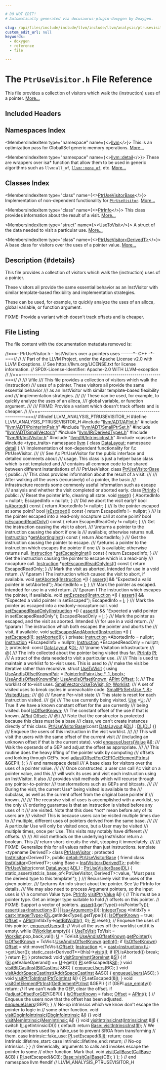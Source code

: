 ```yaml
---

# DO NOT EDIT!
# Automatically generated via docusaurus-plugin-doxygen by Doxygen.

slug: /api/files/include/include/llvm/include/llvm/analysis/ptrusevisitor-h
custom_edit_url: null
keywords:
  - doxygen
  - reference
  - file

---
```





# The `PtrUseVisitor.h` File Reference

<DoxygenPage pluginConfig={pluginConfig}>

This file provides a collection of visitors which walk the (instruction) uses of a pointer. <a href="#details">More...</a>

## Included Headers

<IncludesList>
<IncludesListItem
  filePath="llvm/ADT/APInt.h"
  permalink="/docs/api/files/include/include/llvm/include/llvm/adt/apint-h"
  isLocal="true" />
<IncludesListItem
  filePath="llvm/ADT/PointerIntPair.h"
  permalink="/docs/api/files/include/include/llvm/include/llvm/adt/pointerintpair-h"
  isLocal="true" />
<IncludesListItem
  filePath="llvm/ADT/SmallPtrSet.h"
  permalink="/docs/api/files/include/include/llvm/include/llvm/adt/smallptrset-h"
  isLocal="true" />
<IncludesListItem
  filePath="llvm/ADT/SmallVector.h"
  permalink="/docs/api/files/include/include/llvm/include/llvm/adt/smallvector-h"
  isLocal="true" />
<IncludesListItem
  filePath="llvm/IR/DerivedTypes.h"
  permalink="/docs/api/files/include/include/llvm/include/llvm/ir/derivedtypes-h"
  isLocal="true" />
<IncludesListItem
  filePath="llvm/IR/InstVisitor.h"
  permalink="/docs/api/files/include/include/llvm/include/llvm/ir/instvisitor-h"
  isLocal="true" />
<IncludesListItem
  filePath="llvm/IR/IntrinsicInst.h"
  permalink="/docs/api/files/include/include/llvm/include/llvm/ir/intrinsicinst-h"
  isLocal="true" />
<IncludesListItem
  filePath="cassert"
  permalink=""
  isLocal="false" />
<IncludesListItem
  filePath="type_traits"
  permalink=""
  isLocal="false" />
</IncludesList>

## Namespaces Index

<MembersIndex>

<MembersIndexItem
  type="namespace"
  name={<><a href="/docs/api/namespaces/llvm">llvm</a></>}>
This is an optimization pass for GlobalISel generic memory operations. <a href="/docs/api/namespaces/llvm/#details">More...</a>
</MembersIndexItem>

<MembersIndexItem
  type="namespace"
  name={<><a href="/docs/api/namespaces/llvm/detail">llvm::detail</a></>}>
These are wrappers over isa&#42; function that allow them to be used in generic algorithms such as <code>llvm:all&#95;of</code>, <code><a href="/docs/api/namespaces/llvm/#a7dc3069afa2ce5ea62ac2eb183e51c00">llvm::none&#95;of</a></code>, etc. <a href="/docs/api/namespaces/llvm/detail/#details">More...</a>
</MembersIndexItem>

</MembersIndex>

## Classes Index

<MembersIndex>

<MembersIndexItem
  type="class"
  name={<><a href="/docs/api/classes/llvm/detail/ptrusevisitorbase">PtrUseVisitorBase</a></>}>
Implementation of non-dependent functionality for <code><a href="/docs/api/classes/llvm/ptrusevisitor">PtrUseVisitor</a></code>. <a href="/docs/api/classes/llvm/detail/ptrusevisitorbase/#details">More...</a>
</MembersIndexItem>

<MembersIndexItem
  type="class"
  name={<><a href="/docs/api/classes/llvm/detail/ptrusevisitorbase/ptrinfo">PtrInfo</a></>}>
This class provides information about the result of a visit. <a href="/docs/api/classes/llvm/detail/ptrusevisitorbase/ptrinfo/#details">More...</a>
</MembersIndexItem>

<MembersIndexItem
  type="struct"
  name={<><a href="/docs/api/structs/llvm/detail/ptrusevisitorbase/usetovisit">UseToVisit</a></>}>
A struct of the data needed to visit a particular use. <a href="/docs/api/structs/llvm/detail/ptrusevisitorbase/usetovisit/#details">More...</a>
</MembersIndexItem>

<MembersIndexItem
  type="class"
  name={<><a href="/docs/api/classes/llvm/ptrusevisitor">PtrUseVisitor&lt;DerivedT&gt;</a></>}>
A base class for visitors over the uses of a pointer value. <a href="/docs/api/classes/llvm/ptrusevisitor/#details">More...</a>
</MembersIndexItem>

</MembersIndex>

## Description {#details}

This file provides a collection of visitors which walk the (instruction) uses of a pointer.

These visitors all provide the same essential behavior as an InstVisitor with similar template-based flexibility and implementation strategies.

These can be used, for example, to quickly analyze the uses of an alloca, global variable, or function argument.

FIXME: Provide a variant which doesn&#39;t track offsets and is cheaper.

## File Listing

The file content with the documentation metadata removed is:

<ProgramListing>

<Link id="l00001" /><CodeLine lineNumber="1"><Highlight kind="comment">//===- PtrUseVisitor.h - InstVisitors over a pointers uses ------&#42;- C++ -&#42;-===//</Highlight><Highlight kind="normal"></Highlight></CodeLine>
<Link id="l00002" /><CodeLine lineNumber="2"><Highlight kind="normal"></Highlight><Highlight kind="comment">//</Highlight><Highlight kind="normal"></Highlight></CodeLine>
<Link id="l00003" /><CodeLine lineNumber="3"><Highlight kind="normal"></Highlight><Highlight kind="comment">// Part of the LLVM Project, under the Apache License v2.0 with LLVM Exceptions.</Highlight><Highlight kind="normal"></Highlight></CodeLine>
<Link id="l00004" /><CodeLine lineNumber="4"><Highlight kind="normal"></Highlight><Highlight kind="comment">// See https://llvm.org/LICENSE.txt for license information.</Highlight><Highlight kind="normal"></Highlight></CodeLine>
<Link id="l00005" /><CodeLine lineNumber="5"><Highlight kind="normal"></Highlight><Highlight kind="comment">// SPDX-License-Identifier: Apache-2.0 WITH LLVM-exception</Highlight><Highlight kind="normal"></Highlight></CodeLine>
<Link id="l00006" /><CodeLine lineNumber="6"><Highlight kind="normal"></Highlight><Highlight kind="comment">//</Highlight><Highlight kind="normal"></Highlight></CodeLine>
<Link id="l00007" /><CodeLine lineNumber="7"><Highlight kind="normal"></Highlight><Highlight kind="comment">//===----------------------------------------------------------------------===//</Highlight><Highlight kind="normal"></Highlight></CodeLine>
<Link id="l00008" /><CodeLine lineNumber="8"><Highlight kind="normal"></Highlight><Highlight kind="comment">//</Highlight><Highlight kind="comment"></Highlight></CodeLine>
<Link id="l00009" /><CodeLine lineNumber="9"><Highlight kind="comment">/// \\file</Highlight></CodeLine>
<Link id="l00010" /><CodeLine lineNumber="10"><Highlight kind="comment">/// This file provides a collection of visitors which walk the (instruction)</Highlight></CodeLine>
<Link id="l00011" /><CodeLine lineNumber="11"><Highlight kind="comment">/// uses of a pointer. These visitors all provide the same essential behavior</Highlight></CodeLine>
<Link id="l00012" /><CodeLine lineNumber="12"><Highlight kind="comment">/// as an InstVisitor with similar template-based flexibility and</Highlight></CodeLine>
<Link id="l00013" /><CodeLine lineNumber="13"><Highlight kind="comment">/// implementation strategies.</Highlight></CodeLine>
<Link id="l00014" /><CodeLine lineNumber="14"><Highlight kind="comment">///</Highlight></CodeLine>
<Link id="l00015" /><CodeLine lineNumber="15"><Highlight kind="comment">/// These can be used, for example, to quickly analyze the uses of an alloca,</Highlight></CodeLine>
<Link id="l00016" /><CodeLine lineNumber="16"><Highlight kind="comment">/// global variable, or function argument.</Highlight></CodeLine>
<Link id="l00017" /><CodeLine lineNumber="17"><Highlight kind="comment">///</Highlight></CodeLine>
<Link id="l00018" /><CodeLine lineNumber="18"><Highlight kind="comment">/// FIXME: Provide a variant which doesn&#39;t track offsets and is cheaper.</Highlight><Highlight kind="normal"></Highlight></CodeLine>
<Link id="l00019" /><CodeLine lineNumber="19"><Highlight kind="normal"></Highlight><Highlight kind="comment">//</Highlight><Highlight kind="normal"></Highlight></CodeLine>
<Link id="l00020" /><CodeLine lineNumber="20"><Highlight kind="normal"></Highlight><Highlight kind="comment">//===----------------------------------------------------------------------===//</Highlight><Highlight kind="normal"></Highlight></CodeLine>
<Link id="l00021" /><CodeLine lineNumber="21"><Highlight kind="normal"></Highlight></CodeLine>
<Link id="l00022" /><CodeLine lineNumber="22"><Highlight kind="normal"></Highlight><Highlight kind="preprocessor">#ifndef LLVM&#95;ANALYSIS&#95;PTRUSEVISITOR&#95;H</Highlight><Highlight kind="normal"></Highlight></CodeLine>
<Link id="l00023" /><CodeLine lineNumber="23"><Highlight kind="normal"></Highlight><Highlight kind="preprocessor">#define LLVM&#95;ANALYSIS&#95;PTRUSEVISITOR&#95;H</Highlight><Highlight kind="normal"></Highlight></CodeLine>
<Link id="l00024" /><CodeLine lineNumber="24"><Highlight kind="normal"></Highlight></CodeLine>
<Link id="l00025" /><CodeLine lineNumber="25"><Highlight kind="normal"></Highlight><Highlight kind="preprocessor">#include &quot;<a href="/docs/api/files/include/include/llvm/include/llvm/adt/apint-h">llvm/ADT/APInt.h</a>&quot;</Highlight><Highlight kind="normal"></Highlight></CodeLine>
<Link id="l00026" /><CodeLine lineNumber="26"><Highlight kind="normal"></Highlight><Highlight kind="preprocessor">#include &quot;<a href="/docs/api/files/include/include/llvm/include/llvm/adt/pointerintpair-h">llvm/ADT/PointerIntPair.h</a>&quot;</Highlight><Highlight kind="normal"></Highlight></CodeLine>
<Link id="l00027" /><CodeLine lineNumber="27"><Highlight kind="normal"></Highlight><Highlight kind="preprocessor">#include &quot;<a href="/docs/api/files/include/include/llvm/include/llvm/adt/smallptrset-h">llvm/ADT/SmallPtrSet.h</a>&quot;</Highlight><Highlight kind="normal"></Highlight></CodeLine>
<Link id="l00028" /><CodeLine lineNumber="28"><Highlight kind="normal"></Highlight><Highlight kind="preprocessor">#include &quot;<a href="/docs/api/files/include/include/llvm/include/llvm/adt/smallvector-h">llvm/ADT/SmallVector.h</a>&quot;</Highlight><Highlight kind="normal"></Highlight></CodeLine>
<Link id="l00029" /><CodeLine lineNumber="29"><Highlight kind="normal"></Highlight><Highlight kind="preprocessor">#include &quot;<a href="/docs/api/files/include/include/llvm/include/llvm/ir/derivedtypes-h">llvm/IR/DerivedTypes.h</a>&quot;</Highlight><Highlight kind="normal"></Highlight></CodeLine>
<Link id="l00030" /><CodeLine lineNumber="30"><Highlight kind="normal"></Highlight><Highlight kind="preprocessor">#include &quot;<a href="/docs/api/files/include/include/llvm/include/llvm/ir/instvisitor-h">llvm/IR/InstVisitor.h</a>&quot;</Highlight><Highlight kind="normal"></Highlight></CodeLine>
<Link id="l00031" /><CodeLine lineNumber="31"><Highlight kind="normal"></Highlight><Highlight kind="preprocessor">#include &quot;<a href="/docs/api/files/include/include/llvm/include/llvm/ir/intrinsicinst-h">llvm/IR/IntrinsicInst.h</a>&quot;</Highlight><Highlight kind="normal"></Highlight></CodeLine>
<Link id="l00032" /><CodeLine lineNumber="32"><Highlight kind="normal"></Highlight><Highlight kind="preprocessor">#include &lt;cassert&gt;</Highlight><Highlight kind="normal"></Highlight></CodeLine>
<Link id="l00033" /><CodeLine lineNumber="33"><Highlight kind="normal"></Highlight><Highlight kind="preprocessor">#include &lt;type&#95;traits&gt;</Highlight><Highlight kind="normal"></Highlight></CodeLine>
<Link id="l00034" /><CodeLine lineNumber="34"><Highlight kind="normal"></Highlight></CodeLine>
<Link id="l00035" /><CodeLine lineNumber="35"><Highlight kind="normal"></Highlight><Highlight kind="keyword">namespace </Highlight><Highlight kind="normal"><a href="/docs/api/namespaces/llvm">llvm</a> &#123;</Highlight></CodeLine>
<Link id="l00036" /><CodeLine lineNumber="36"><Highlight kind="normal"></Highlight><Highlight kind="keyword">class </Highlight><Highlight kind="normal"><a href="/docs/api/classes/llvm/datalayout">DataLayout</a>;</Highlight></CodeLine>
<Link id="l00037" /><CodeLine lineNumber="37"><Highlight kind="normal"></Highlight></CodeLine>
<Link id="l00038" /><CodeLine lineNumber="38"><Highlight kind="normal"></Highlight><Highlight kind="keyword">namespace </Highlight><Highlight kind="normal"><a href="/docs/api/namespaces/llvm/detail">detail</a> &#123;</Highlight></CodeLine>
<Link id="l00039" /><CodeLine lineNumber="39"><Highlight kind="normal"></Highlight><Highlight kind="comment"></Highlight></CodeLine>
<Link id="l00040" /><CodeLine lineNumber="40"><Highlight kind="comment">/// Implementation of non-dependent functionality for \\c PtrUseVisitor.</Highlight></CodeLine>
<Link id="l00041" /><CodeLine lineNumber="41"><Highlight kind="comment">///</Highlight></CodeLine>
<Link id="l00042" /><CodeLine lineNumber="42"><Highlight kind="comment">/// See \\c PtrUseVisitor for the public interface and detailed comments about</Highlight></CodeLine>
<Link id="l00043" /><CodeLine lineNumber="43"><Highlight kind="comment">/// usage. This class is just a helper base class which is not templated and</Highlight></CodeLine>
<Link id="l00044" /><CodeLine lineNumber="44"><Highlight kind="comment">/// contains all common code to be shared between different instantiations of</Highlight></CodeLine>
<Link id="l00045" /><CodeLine lineNumber="45"><Highlight kind="comment">/// PtrUseVisitor.</Highlight><Highlight kind="normal"></Highlight></CodeLine>
<Link id="l00046" /><CodeLine lineNumber="46" lineLink="/docs/api/classes/llvm/detail/ptrusevisitorbase"><Highlight kind="normal"></Highlight><Highlight kind="keyword">class </Highlight><Highlight kind="normal"><a href="/docs/api/classes/llvm/detail/ptrusevisitorbase/#a17dd1253e0ec2090980e7544fea1bd83">PtrUseVisitorBase</a> &#123;</Highlight></CodeLine>
<Link id="l00047" /><CodeLine lineNumber="47"><Highlight kind="normal"></Highlight><Highlight kind="keyword">public</Highlight><Highlight kind="normal">:</Highlight><Highlight kind="comment"></Highlight></CodeLine>
<Link id="l00048" /><CodeLine lineNumber="48"><Highlight kind="comment">  /// This class provides information about the result of a visit.</Highlight></CodeLine>
<Link id="l00049" /><CodeLine lineNumber="49"><Highlight kind="comment">  ///</Highlight></CodeLine>
<Link id="l00050" /><CodeLine lineNumber="50"><Highlight kind="comment">  /// After walking all the users (recursively) of a pointer, the basic</Highlight></CodeLine>
<Link id="l00051" /><CodeLine lineNumber="51"><Highlight kind="comment">  /// infrastructure records some commonly useful information such as escape</Highlight></CodeLine>
<Link id="l00052" /><CodeLine lineNumber="52"><Highlight kind="comment">  /// analysis and whether the visit completed or aborted early.</Highlight><Highlight kind="normal"></Highlight></CodeLine>
<Link id="l00053" /><CodeLine lineNumber="53" lineLink="/docs/api/classes/llvm/detail/ptrusevisitorbase/ptrinfo"><Highlight kind="normal">  </Highlight><Highlight kind="keyword">class </Highlight><Highlight kind="normal"><a href="/docs/api/classes/llvm/detail/ptrusevisitorbase/ptrinfo">PtrInfo</a> &#123;</Highlight></CodeLine>
<Link id="l00054" /><CodeLine lineNumber="54"><Highlight kind="normal">  </Highlight><Highlight kind="keyword">public</Highlight><Highlight kind="normal">:</Highlight><Highlight kind="comment"></Highlight></CodeLine>
<Link id="l00055" /><CodeLine lineNumber="55"><Highlight kind="comment">    /// Reset the pointer info, clearing all state.</Highlight><Highlight kind="normal"></Highlight></CodeLine>
<Link id="l00056" /><CodeLine lineNumber="56" lineLink="/docs/api/classes/llvm/detail/ptrusevisitorbase/ptrinfo/#a707927a83bd3892e8a71ba557de7300d"><Highlight kind="normal">    </Highlight><Highlight kind="keywordtype">void</Highlight><Highlight kind="normal"> <a href="/docs/api/classes/llvm/detail/ptrusevisitorbase/ptrinfo/#a707927a83bd3892e8a71ba557de7300d">reset</a>() &#123;</Highlight></CodeLine>
<Link id="l00057" /><CodeLine lineNumber="57"><Highlight kind="normal">      AbortedInfo = </Highlight><Highlight kind="keyword">nullptr</Highlight><Highlight kind="normal">;</Highlight></CodeLine>
<Link id="l00058" /><CodeLine lineNumber="58"><Highlight kind="normal">      EscapedInfo = </Highlight><Highlight kind="keyword">nullptr</Highlight><Highlight kind="normal">;</Highlight></CodeLine>
<Link id="l00059" /><CodeLine lineNumber="59"><Highlight kind="normal">    &#125;</Highlight></CodeLine>
<Link id="l00060" /><CodeLine lineNumber="60"><Highlight kind="normal"></Highlight><Highlight kind="comment"></Highlight></CodeLine>
<Link id="l00061" /><CodeLine lineNumber="61"><Highlight kind="comment">    /// Did we abort the visit early?</Highlight><Highlight kind="normal"></Highlight></CodeLine>
<Link id="l00062" /><CodeLine lineNumber="62" lineLink="/docs/api/classes/llvm/detail/ptrusevisitorbase/ptrinfo/#a7387bd390252bcf8ba23fc3b7dfd96ae"><Highlight kind="normal">    </Highlight><Highlight kind="keywordtype">bool</Highlight><Highlight kind="normal"> <a href="/docs/api/classes/llvm/detail/ptrusevisitorbase/ptrinfo/#a7387bd390252bcf8ba23fc3b7dfd96ae">isAborted</a>()</Highlight><Highlight kind="keyword"> const </Highlight><Highlight kind="normal">&#123; </Highlight><Highlight kind="keywordflow">return</Highlight><Highlight kind="normal"> AbortedInfo != </Highlight><Highlight kind="keyword">nullptr</Highlight><Highlight kind="normal">; &#125;</Highlight></CodeLine>
<Link id="l00063" /><CodeLine lineNumber="63"><Highlight kind="normal"></Highlight><Highlight kind="comment"></Highlight></CodeLine>
<Link id="l00064" /><CodeLine lineNumber="64"><Highlight kind="comment">    /// Is the pointer escaped at some point?</Highlight><Highlight kind="normal"></Highlight></CodeLine>
<Link id="l00065" /><CodeLine lineNumber="65" lineLink="/docs/api/classes/llvm/detail/ptrusevisitorbase/ptrinfo/#a544329a1300152fcbbc413d3542e3920"><Highlight kind="normal">    </Highlight><Highlight kind="keywordtype">bool</Highlight><Highlight kind="normal"> <a href="/docs/api/classes/llvm/detail/ptrusevisitorbase/ptrinfo/#a544329a1300152fcbbc413d3542e3920">isEscaped</a>()</Highlight><Highlight kind="keyword"> const </Highlight><Highlight kind="normal">&#123; </Highlight><Highlight kind="keywordflow">return</Highlight><Highlight kind="normal"> EscapedInfo != </Highlight><Highlight kind="keyword">nullptr</Highlight><Highlight kind="normal">; &#125;</Highlight></CodeLine>
<Link id="l00066" /><CodeLine lineNumber="66"><Highlight kind="normal"></Highlight><Highlight kind="comment"></Highlight></CodeLine>
<Link id="l00067" /><CodeLine lineNumber="67"><Highlight kind="comment">    /// Is the pointer escaped into a read-only nocapture call at some point?</Highlight><Highlight kind="normal"></Highlight></CodeLine>
<Link id="l00068" /><CodeLine lineNumber="68" lineLink="/docs/api/classes/llvm/detail/ptrusevisitorbase/ptrinfo/#a611c9380379c288f39944c3b8d900b6b"><Highlight kind="normal">    </Highlight><Highlight kind="keywordtype">bool</Highlight><Highlight kind="normal"> <a href="/docs/api/classes/llvm/detail/ptrusevisitorbase/ptrinfo/#a611c9380379c288f39944c3b8d900b6b">isEscapedReadOnly</a>()</Highlight><Highlight kind="keyword"> const </Highlight><Highlight kind="normal">&#123; </Highlight><Highlight kind="keywordflow">return</Highlight><Highlight kind="normal"> EscapedReadOnly != </Highlight><Highlight kind="keyword">nullptr</Highlight><Highlight kind="normal">; &#125;</Highlight></CodeLine>
<Link id="l00069" /><CodeLine lineNumber="69"><Highlight kind="normal"></Highlight><Highlight kind="comment"></Highlight></CodeLine>
<Link id="l00070" /><CodeLine lineNumber="70"><Highlight kind="comment">    /// Get the instruction causing the visit to abort.</Highlight></CodeLine>
<Link id="l00071" /><CodeLine lineNumber="71"><Highlight kind="comment">    /// \\returns a pointer to the instruction causing the abort if one is</Highlight></CodeLine>
<Link id="l00072" /><CodeLine lineNumber="72"><Highlight kind="comment">    /// available; otherwise returns null.</Highlight><Highlight kind="normal"></Highlight></CodeLine>
<Link id="l00073" /><CodeLine lineNumber="73" lineLink="/docs/api/classes/llvm/detail/ptrusevisitorbase/ptrinfo/#a20fefe2a4f52a2f122730425f0207459"><Highlight kind="normal">    <a href="/docs/api/classes/llvm/instruction">Instruction</a> &#42;<a href="/docs/api/classes/llvm/detail/ptrusevisitorbase/ptrinfo/#a20fefe2a4f52a2f122730425f0207459">getAbortingInst</a>()</Highlight><Highlight kind="keyword"> const </Highlight><Highlight kind="normal">&#123; </Highlight><Highlight kind="keywordflow">return</Highlight><Highlight kind="normal"> AbortedInfo; &#125;</Highlight></CodeLine>
<Link id="l00074" /><CodeLine lineNumber="74"><Highlight kind="normal"></Highlight><Highlight kind="comment"></Highlight></CodeLine>
<Link id="l00075" /><CodeLine lineNumber="75"><Highlight kind="comment">    /// Get the instruction causing the pointer to escape.</Highlight></CodeLine>
<Link id="l00076" /><CodeLine lineNumber="76"><Highlight kind="comment">    /// \\returns a pointer to the instruction which escapes the pointer if one</Highlight></CodeLine>
<Link id="l00077" /><CodeLine lineNumber="77"><Highlight kind="comment">    /// is available; otherwise returns null.</Highlight><Highlight kind="normal"></Highlight></CodeLine>
<Link id="l00078" /><CodeLine lineNumber="78" lineLink="/docs/api/classes/llvm/detail/ptrusevisitorbase/ptrinfo/#a3ad3a85c74b316666f54370ec968fec8"><Highlight kind="normal">    <a href="/docs/api/classes/llvm/instruction">Instruction</a> &#42;<a href="/docs/api/classes/llvm/detail/ptrusevisitorbase/ptrinfo/#a3ad3a85c74b316666f54370ec968fec8">getEscapingInst</a>()</Highlight><Highlight kind="keyword"> const </Highlight><Highlight kind="normal">&#123; </Highlight><Highlight kind="keywordflow">return</Highlight><Highlight kind="normal"> EscapedInfo; &#125;</Highlight></CodeLine>
<Link id="l00079" /><CodeLine lineNumber="79"><Highlight kind="normal"></Highlight><Highlight kind="comment"></Highlight></CodeLine>
<Link id="l00080" /><CodeLine lineNumber="80"><Highlight kind="comment">    /// Get the instruction causing the pointer to escape which is a read-only</Highlight></CodeLine>
<Link id="l00081" /><CodeLine lineNumber="81"><Highlight kind="comment">    /// nocapture call.</Highlight><Highlight kind="normal"></Highlight></CodeLine>
<Link id="l00082" /><CodeLine lineNumber="82" lineLink="/docs/api/classes/llvm/detail/ptrusevisitorbase/ptrinfo/#a163901d37f1c3f00575d771fb7e36643"><Highlight kind="normal">    <a href="/docs/api/classes/llvm/instruction">Instruction</a> &#42;<a href="/docs/api/classes/llvm/detail/ptrusevisitorbase/ptrinfo/#a163901d37f1c3f00575d771fb7e36643">getEscapedReadOnlyInst</a>()</Highlight><Highlight kind="keyword"> const </Highlight><Highlight kind="normal">&#123; </Highlight><Highlight kind="keywordflow">return</Highlight><Highlight kind="normal"> EscapedReadOnly; &#125;</Highlight></CodeLine>
<Link id="l00083" /><CodeLine lineNumber="83"><Highlight kind="normal"></Highlight><Highlight kind="comment"></Highlight></CodeLine>
<Link id="l00084" /><CodeLine lineNumber="84"><Highlight kind="comment">    /// Mark the visit as aborted. Intended for use in a void return.</Highlight></CodeLine>
<Link id="l00085" /><CodeLine lineNumber="85"><Highlight kind="comment">    /// \\param I The instruction which caused the visit to abort, if available.</Highlight><Highlight kind="normal"></Highlight></CodeLine>
<Link id="l00086" /><CodeLine lineNumber="86" lineLink="/docs/api/classes/llvm/detail/ptrusevisitorbase/ptrinfo/#a602f57572e04c48ae16d990932783108"><Highlight kind="normal">    </Highlight><Highlight kind="keywordtype">void</Highlight><Highlight kind="normal"> <a href="/docs/api/classes/llvm/detail/ptrusevisitorbase/ptrinfo/#a602f57572e04c48ae16d990932783108">setAborted</a>(<a href="/docs/api/classes/llvm/instruction">Instruction</a> &#42;<a href="/docs/api/files/lib/lib/support/md5-cpp/#ac0eafdc9ee161b71e7af98af736952fd">I</a>) &#123;</Highlight></CodeLine>
<Link id="l00087" /><CodeLine lineNumber="87"><Highlight kind="normal">      <a href="/docs/api/files/lib/lib/target/lib/target/amdgpu/silowercontrolflow-cpp/#a4868c5d81c5ccc98c47aeab6244346a0">assert</a>(<a href="/docs/api/files/lib/lib/support/md5-cpp/#ac0eafdc9ee161b71e7af98af736952fd">I</a> &amp;&amp; </Highlight><Highlight kind="stringliteral">&quot;Expected a valid pointer in setAborted&quot;</Highlight><Highlight kind="normal">);</Highlight></CodeLine>
<Link id="l00088" /><CodeLine lineNumber="88"><Highlight kind="normal">      AbortedInfo = <a href="/docs/api/files/lib/lib/support/md5-cpp/#ac0eafdc9ee161b71e7af98af736952fd">I</a>;</Highlight></CodeLine>
<Link id="l00089" /><CodeLine lineNumber="89"><Highlight kind="normal">    &#125;</Highlight></CodeLine>
<Link id="l00090" /><CodeLine lineNumber="90"><Highlight kind="normal"></Highlight><Highlight kind="comment"></Highlight></CodeLine>
<Link id="l00091" /><CodeLine lineNumber="91"><Highlight kind="comment">    /// Mark the pointer as escaped. Intended for use in a void return.</Highlight></CodeLine>
<Link id="l00092" /><CodeLine lineNumber="92"><Highlight kind="comment">    /// \\param I The instruction which escapes the pointer, if available.</Highlight><Highlight kind="normal"></Highlight></CodeLine>
<Link id="l00093" /><CodeLine lineNumber="93" lineLink="/docs/api/classes/llvm/detail/ptrusevisitorbase/ptrinfo/#a557765a9acd948dd4d2de1a5850791f1"><Highlight kind="normal">    </Highlight><Highlight kind="keywordtype">void</Highlight><Highlight kind="normal"> <a href="/docs/api/classes/llvm/detail/ptrusevisitorbase/ptrinfo/#a557765a9acd948dd4d2de1a5850791f1">setEscaped</a>(<a href="/docs/api/classes/llvm/instruction">Instruction</a> &#42;<a href="/docs/api/files/lib/lib/support/md5-cpp/#ac0eafdc9ee161b71e7af98af736952fd">I</a>) &#123;</Highlight></CodeLine>
<Link id="l00094" /><CodeLine lineNumber="94"><Highlight kind="normal">      <a href="/docs/api/files/lib/lib/target/lib/target/amdgpu/silowercontrolflow-cpp/#a4868c5d81c5ccc98c47aeab6244346a0">assert</a>(<a href="/docs/api/files/lib/lib/support/md5-cpp/#ac0eafdc9ee161b71e7af98af736952fd">I</a> &amp;&amp; </Highlight><Highlight kind="stringliteral">&quot;Expected a valid pointer in setEscaped&quot;</Highlight><Highlight kind="normal">);</Highlight></CodeLine>
<Link id="l00095" /><CodeLine lineNumber="95"><Highlight kind="normal">      EscapedInfo = <a href="/docs/api/files/lib/lib/support/md5-cpp/#ac0eafdc9ee161b71e7af98af736952fd">I</a>;</Highlight></CodeLine>
<Link id="l00096" /><CodeLine lineNumber="96"><Highlight kind="normal">    &#125;</Highlight></CodeLine>
<Link id="l00097" /><CodeLine lineNumber="97"><Highlight kind="normal"></Highlight><Highlight kind="comment"></Highlight></CodeLine>
<Link id="l00098" /><CodeLine lineNumber="98"><Highlight kind="comment">    /// Mark the pointer as escaped into a readonly-nocapture call.</Highlight><Highlight kind="normal"></Highlight></CodeLine>
<Link id="l00099" /><CodeLine lineNumber="99" lineLink="/docs/api/classes/llvm/detail/ptrusevisitorbase/ptrinfo/#ac9cebd269bfd53ecb680aa1cfd048c78"><Highlight kind="normal">    </Highlight><Highlight kind="keywordtype">void</Highlight><Highlight kind="normal"> <a href="/docs/api/classes/llvm/detail/ptrusevisitorbase/ptrinfo/#ac9cebd269bfd53ecb680aa1cfd048c78">setEscapedReadOnly</a>(<a href="/docs/api/classes/llvm/instruction">Instruction</a> &#42;<a href="/docs/api/files/lib/lib/support/md5-cpp/#ac0eafdc9ee161b71e7af98af736952fd">I</a>) &#123;</Highlight></CodeLine>
<Link id="l00100" /><CodeLine lineNumber="100"><Highlight kind="normal">      <a href="/docs/api/files/lib/lib/target/lib/target/amdgpu/silowercontrolflow-cpp/#a4868c5d81c5ccc98c47aeab6244346a0">assert</a>(<a href="/docs/api/files/lib/lib/support/md5-cpp/#ac0eafdc9ee161b71e7af98af736952fd">I</a> &amp;&amp; </Highlight><Highlight kind="stringliteral">&quot;Expected a valid pointer in setEscapedReadOnly&quot;</Highlight><Highlight kind="normal">);</Highlight></CodeLine>
<Link id="l00101" /><CodeLine lineNumber="101"><Highlight kind="normal">      EscapedReadOnly = <a href="/docs/api/files/lib/lib/support/md5-cpp/#ac0eafdc9ee161b71e7af98af736952fd">I</a>;</Highlight></CodeLine>
<Link id="l00102" /><CodeLine lineNumber="102"><Highlight kind="normal">    &#125;</Highlight></CodeLine>
<Link id="l00103" /><CodeLine lineNumber="103"><Highlight kind="normal"></Highlight><Highlight kind="comment"></Highlight></CodeLine>
<Link id="l00104" /><CodeLine lineNumber="104"><Highlight kind="comment">    /// Mark the pointer as escaped, and the visit as aborted. Intended</Highlight></CodeLine>
<Link id="l00105" /><CodeLine lineNumber="105"><Highlight kind="comment">    /// for use in a void return.</Highlight></CodeLine>
<Link id="l00106" /><CodeLine lineNumber="106"><Highlight kind="comment">    /// \\param I The instruction which both escapes the pointer and aborts the</Highlight></CodeLine>
<Link id="l00107" /><CodeLine lineNumber="107"><Highlight kind="comment">    /// visit, if available.</Highlight><Highlight kind="normal"></Highlight></CodeLine>
<Link id="l00108" /><CodeLine lineNumber="108" lineLink="/docs/api/classes/llvm/detail/ptrusevisitorbase/ptrinfo/#ab5478c96ff9b7951abe633b702b1c47e"><Highlight kind="normal">    </Highlight><Highlight kind="keywordtype">void</Highlight><Highlight kind="normal"> <a href="/docs/api/classes/llvm/detail/ptrusevisitorbase/ptrinfo/#ab5478c96ff9b7951abe633b702b1c47e">setEscapedAndAborted</a>(<a href="/docs/api/classes/llvm/instruction">Instruction</a> &#42;<a href="/docs/api/files/lib/lib/support/md5-cpp/#ac0eafdc9ee161b71e7af98af736952fd">I</a>) &#123;</Highlight></CodeLine>
<Link id="l00109" /><CodeLine lineNumber="109"><Highlight kind="normal">      <a href="/docs/api/classes/llvm/detail/ptrusevisitorbase/ptrinfo/#a557765a9acd948dd4d2de1a5850791f1">setEscaped</a>(<a href="/docs/api/files/lib/lib/support/md5-cpp/#ac0eafdc9ee161b71e7af98af736952fd">I</a>);</Highlight></CodeLine>
<Link id="l00110" /><CodeLine lineNumber="110"><Highlight kind="normal">      <a href="/docs/api/classes/llvm/detail/ptrusevisitorbase/ptrinfo/#a602f57572e04c48ae16d990932783108">setAborted</a>(<a href="/docs/api/files/lib/lib/support/md5-cpp/#ac0eafdc9ee161b71e7af98af736952fd">I</a>);</Highlight></CodeLine>
<Link id="l00111" /><CodeLine lineNumber="111"><Highlight kind="normal">    &#125;</Highlight></CodeLine>
<Link id="l00112" /><CodeLine lineNumber="112"><Highlight kind="normal"></Highlight></CodeLine>
<Link id="l00113" /><CodeLine lineNumber="113"><Highlight kind="normal">  </Highlight><Highlight kind="keyword">private</Highlight><Highlight kind="normal">:</Highlight></CodeLine>
<Link id="l00114" /><CodeLine lineNumber="114"><Highlight kind="normal">    <a href="/docs/api/classes/llvm/instruction">Instruction</a> &#42;AbortedInfo = </Highlight><Highlight kind="keyword">nullptr</Highlight><Highlight kind="normal">;</Highlight></CodeLine>
<Link id="l00115" /><CodeLine lineNumber="115"><Highlight kind="normal">    <a href="/docs/api/classes/llvm/instruction">Instruction</a> &#42;EscapedInfo = </Highlight><Highlight kind="keyword">nullptr</Highlight><Highlight kind="normal">;</Highlight></CodeLine>
<Link id="l00116" /><CodeLine lineNumber="116"><Highlight kind="normal">    <a href="/docs/api/classes/llvm/instruction">Instruction</a> &#42;EscapedReadOnly = </Highlight><Highlight kind="keyword">nullptr</Highlight><Highlight kind="normal">;</Highlight></CodeLine>
<Link id="l00117" /><CodeLine lineNumber="117"><Highlight kind="normal">  &#125;;</Highlight></CodeLine>
<Link id="l00118" /><CodeLine lineNumber="118"><Highlight kind="normal"></Highlight></CodeLine>
<Link id="l00119" /><CodeLine lineNumber="119"><Highlight kind="normal"></Highlight><Highlight kind="keyword">protected</Highlight><Highlight kind="normal">:</Highlight></CodeLine>
<Link id="l00120" /><CodeLine lineNumber="120" lineLink="/docs/api/classes/llvm/detail/ptrusevisitorbase/#ac5b2513c27d0e8fe9a9214eb9fe99a7b"><Highlight kind="normal">  </Highlight><Highlight kind="keyword">const</Highlight><Highlight kind="normal"> <a href="/docs/api/classes/llvm/datalayout">DataLayout</a> &amp;<a href="/docs/api/classes/llvm/detail/ptrusevisitorbase/#ac5b2513c27d0e8fe9a9214eb9fe99a7b">DL</a>;</Highlight></CodeLine>
<Link id="l00121" /><CodeLine lineNumber="121"><Highlight kind="normal"></Highlight><Highlight kind="comment"></Highlight></CodeLine>
<Link id="l00122" /><CodeLine lineNumber="122"><Highlight kind="comment">  /// \\name Visitation infrastructure</Highlight></CodeLine>
<Link id="l00123" /><CodeLine lineNumber="123"><Highlight kind="comment">  /// @&#123;</Highlight><Highlight kind="normal"></Highlight></CodeLine>
<Link id="l00124" /><CodeLine lineNumber="124"><Highlight kind="normal"></Highlight><Highlight kind="comment"></Highlight></CodeLine>
<Link id="l00125" /><CodeLine lineNumber="125"><Highlight kind="comment">  /// The info collected about the pointer being visited thus far.</Highlight><Highlight kind="normal"></Highlight></CodeLine>
<Link id="l00126" /><CodeLine lineNumber="126" lineLink="/docs/api/classes/llvm/detail/ptrusevisitorbase/#a6847f1159ccc4f90e71099c76800f893"><Highlight kind="normal">  <a href="/docs/api/classes/llvm/detail/ptrusevisitorbase/ptrinfo">PtrInfo</a> <a href="/docs/api/classes/llvm/detail/ptrusevisitorbase/#a6847f1159ccc4f90e71099c76800f893">PI</a>;</Highlight></CodeLine>
<Link id="l00127" /><CodeLine lineNumber="127"><Highlight kind="normal"></Highlight><Highlight kind="comment"></Highlight></CodeLine>
<Link id="l00128" /><CodeLine lineNumber="128"><Highlight kind="comment">  /// A struct of the data needed to visit a particular use.</Highlight></CodeLine>
<Link id="l00129" /><CodeLine lineNumber="129"><Highlight kind="comment">  ///</Highlight></CodeLine>
<Link id="l00130" /><CodeLine lineNumber="130"><Highlight kind="comment">  /// This is used to maintain a worklist fo to-visit uses. This is used to</Highlight></CodeLine>
<Link id="l00131" /><CodeLine lineNumber="131"><Highlight kind="comment">  /// make the visit be iterative rather than recursive.</Highlight><Highlight kind="normal"></Highlight></CodeLine>
<Link id="l00132" /><CodeLine lineNumber="132" lineLink="/docs/api/structs/llvm/detail/ptrusevisitorbase/usetovisit"><Highlight kind="normal">  </Highlight><Highlight kind="keyword">struct </Highlight><Highlight kind="normal"><a href="/docs/api/structs/llvm/detail/ptrusevisitorbase/usetovisit">UseToVisit</a> &#123;</Highlight></CodeLine>
<Link id="l00133" /><CodeLine lineNumber="133" lineLink="/docs/api/structs/llvm/detail/ptrusevisitorbase/usetovisit/#a87b66e7600e3ba5d44d7c79fbdf7c969"><Highlight kind="normal">    </Highlight><Highlight kind="keyword">using </Highlight><Highlight kind="normal"><a href="/docs/api/structs/llvm/detail/ptrusevisitorbase/usetovisit/#a87b66e7600e3ba5d44d7c79fbdf7c969">UseAndIsOffsetKnownPair</a> = <a href="/docs/api/classes/llvm/pointerintpair">PointerIntPair&lt;Use &#42;, 1, bool&gt;</a>;</Highlight></CodeLine>
<Link id="l00134" /><CodeLine lineNumber="134"><Highlight kind="normal"></Highlight></CodeLine>
<Link id="l00135" /><CodeLine lineNumber="135" lineLink="/docs/api/structs/llvm/detail/ptrusevisitorbase/usetovisit/#a28f946ac353f6118bb637201ff1d5658"><Highlight kind="normal">    <a href="/docs/api/structs/llvm/detail/ptrusevisitorbase/usetovisit/#a87b66e7600e3ba5d44d7c79fbdf7c969">UseAndIsOffsetKnownPair</a> <a href="/docs/api/structs/llvm/detail/ptrusevisitorbase/usetovisit/#a28f946ac353f6118bb637201ff1d5658">UseAndIsOffsetKnown</a>;</Highlight></CodeLine>
<Link id="l00136" /><CodeLine lineNumber="136" lineLink="/docs/api/classes/llvm/ptrusevisitor/#a042a140d5a5c309fbc47a1a90eddedc6"><Highlight kind="normal">    <a href="/docs/api/classes/llvm/apint">APInt</a> <a href="/docs/api/classes/llvm/detail/ptrusevisitorbase/#a082865790e32a27f3e3adf8db2c556e6">Offset</a>;</Highlight></CodeLine>
<Link id="l00137" /><CodeLine lineNumber="137"><Highlight kind="normal">  &#125;;</Highlight></CodeLine>
<Link id="l00138" /><CodeLine lineNumber="138"><Highlight kind="normal"></Highlight><Highlight kind="comment"></Highlight></CodeLine>
<Link id="l00139" /><CodeLine lineNumber="139"><Highlight kind="comment">  /// The worklist of to-visit uses.</Highlight><Highlight kind="normal"></Highlight></CodeLine>
<Link id="l00140" /><CodeLine lineNumber="140" lineLink="/docs/api/classes/llvm/detail/ptrusevisitorbase/#a25895eaaa828e3f424556096c2436470"><Highlight kind="normal">  <a href="/docs/api/classes/llvm/smallvector">SmallVector&lt;UseToVisit, 8&gt;</a> <a href="/docs/api/classes/llvm/detail/ptrusevisitorbase/#a25895eaaa828e3f424556096c2436470">Worklist</a>;</Highlight></CodeLine>
<Link id="l00141" /><CodeLine lineNumber="141"><Highlight kind="normal"></Highlight><Highlight kind="comment"></Highlight></CodeLine>
<Link id="l00142" /><CodeLine lineNumber="142"><Highlight kind="comment">  /// A set of visited uses to break cycles in unreachable code.</Highlight><Highlight kind="normal"></Highlight></CodeLine>
<Link id="l00143" /><CodeLine lineNumber="143" lineLink="/docs/api/classes/llvm/detail/ptrusevisitorbase/#af7e154950d853141249e15827b62d6e4"><Highlight kind="normal">  <a href="/docs/api/classes/llvm/smallptrset">SmallPtrSet&lt;Use &#42;, 8&gt;</a> <a href="/docs/api/classes/llvm/detail/ptrusevisitorbase/#af7e154950d853141249e15827b62d6e4">VisitedUses</a>;</Highlight></CodeLine>
<Link id="l00144" /><CodeLine lineNumber="144"><Highlight kind="normal"></Highlight><Highlight kind="comment"></Highlight></CodeLine>
<Link id="l00145" /><CodeLine lineNumber="145"><Highlight kind="comment">  /// @&#125;</Highlight><Highlight kind="normal"></Highlight></CodeLine>
<Link id="l00146" /><CodeLine lineNumber="146"><Highlight kind="normal"></Highlight><Highlight kind="comment"></Highlight></CodeLine>
<Link id="l00147" /><CodeLine lineNumber="147"><Highlight kind="comment">  /// \\name Per-visit state</Highlight></CodeLine>
<Link id="l00148" /><CodeLine lineNumber="148"><Highlight kind="comment">  /// This state is reset for each instruction visited.</Highlight></CodeLine>
<Link id="l00149" /><CodeLine lineNumber="149"><Highlight kind="comment">  /// @&#123;</Highlight><Highlight kind="normal"></Highlight></CodeLine>
<Link id="l00150" /><CodeLine lineNumber="150"><Highlight kind="normal"></Highlight><Highlight kind="comment"></Highlight></CodeLine>
<Link id="l00151" /><CodeLine lineNumber="151"><Highlight kind="comment">  /// The use currently being visited.</Highlight><Highlight kind="normal"></Highlight></CodeLine>
<Link id="l00152" /><CodeLine lineNumber="152" lineLink="/docs/api/classes/llvm/detail/ptrusevisitorbase/#ac1e78f8a1f204bed8ad26681199fa16b"><Highlight kind="normal">  <a href="/docs/api/classes/llvm/use">Use</a> &#42;<a href="/docs/api/classes/llvm/detail/ptrusevisitorbase/#ac1e78f8a1f204bed8ad26681199fa16b">U</a>;</Highlight></CodeLine>
<Link id="l00153" /><CodeLine lineNumber="153"><Highlight kind="normal"></Highlight><Highlight kind="comment"></Highlight></CodeLine>
<Link id="l00154" /><CodeLine lineNumber="154"><Highlight kind="comment">  /// True if we have a known constant offset for the use currently</Highlight></CodeLine>
<Link id="l00155" /><CodeLine lineNumber="155"><Highlight kind="comment">  /// being visited.</Highlight><Highlight kind="normal"></Highlight></CodeLine>
<Link id="l00156" /><CodeLine lineNumber="156" lineLink="/docs/api/classes/llvm/detail/ptrusevisitorbase/#a316979fc921154b24c0c323810c285b6"><Highlight kind="normal">  </Highlight><Highlight kind="keywordtype">bool</Highlight><Highlight kind="normal"> <a href="/docs/api/classes/llvm/detail/ptrusevisitorbase/#a316979fc921154b24c0c323810c285b6">IsOffsetKnown</a>;</Highlight></CodeLine>
<Link id="l00157" /><CodeLine lineNumber="157"><Highlight kind="normal"></Highlight><Highlight kind="comment"></Highlight></CodeLine>
<Link id="l00158" /><CodeLine lineNumber="158"><Highlight kind="comment">  /// The constant offset of the use if that is known.</Highlight><Highlight kind="normal"></Highlight></CodeLine>
<Link id="l00159" /><CodeLine lineNumber="159" lineLink="/docs/api/classes/llvm/detail/ptrusevisitorbase/#a082865790e32a27f3e3adf8db2c556e6"><Highlight kind="normal">  <a href="/docs/api/classes/llvm/apint">APInt</a> <a href="/docs/api/classes/llvm/detail/ptrusevisitorbase/#a082865790e32a27f3e3adf8db2c556e6">Offset</a>;</Highlight></CodeLine>
<Link id="l00160" /><CodeLine lineNumber="160"><Highlight kind="normal"></Highlight><Highlight kind="comment"></Highlight></CodeLine>
<Link id="l00161" /><CodeLine lineNumber="161"><Highlight kind="comment">  /// @&#125;</Highlight><Highlight kind="normal"></Highlight></CodeLine>
<Link id="l00162" /><CodeLine lineNumber="162"><Highlight kind="normal"></Highlight><Highlight kind="comment"></Highlight></CodeLine>
<Link id="l00163" /><CodeLine lineNumber="163"><Highlight kind="comment">  /// Note that the constructor is protected because this class must be a base</Highlight></CodeLine>
<Link id="l00164" /><CodeLine lineNumber="164"><Highlight kind="comment">  /// class, we can&#39;t create instances directly of this class.</Highlight><Highlight kind="normal"></Highlight></CodeLine>
<Link id="l00165" /><CodeLine lineNumber="165" lineLink="/docs/api/classes/llvm/detail/ptrusevisitorbase/#a17dd1253e0ec2090980e7544fea1bd83"><Highlight kind="normal">  <a href="/docs/api/classes/llvm/detail/ptrusevisitorbase/#a17dd1253e0ec2090980e7544fea1bd83">PtrUseVisitorBase</a>(</Highlight><Highlight kind="keyword">const</Highlight><Highlight kind="normal"> <a href="/docs/api/classes/llvm/datalayout">DataLayout</a> &amp;<a href="/docs/api/classes/llvm/detail/ptrusevisitorbase/#ac5b2513c27d0e8fe9a9214eb9fe99a7b">DL</a>) : <a href="/docs/api/classes/llvm/detail/ptrusevisitorbase/#ac5b2513c27d0e8fe9a9214eb9fe99a7b">DL</a>(<a href="/docs/api/classes/llvm/detail/ptrusevisitorbase/#ac5b2513c27d0e8fe9a9214eb9fe99a7b">DL</a>) &#123;&#125;</Highlight></CodeLine>
<Link id="l00166" /><CodeLine lineNumber="166"><Highlight kind="normal"></Highlight><Highlight kind="comment"></Highlight></CodeLine>
<Link id="l00167" /><CodeLine lineNumber="167"><Highlight kind="comment">  /// Enqueue the users of this instruction in the visit worklist.</Highlight></CodeLine>
<Link id="l00168" /><CodeLine lineNumber="168"><Highlight kind="comment">  ///</Highlight></CodeLine>
<Link id="l00169" /><CodeLine lineNumber="169"><Highlight kind="comment">  /// This will visit the users with the same offset of the current visit</Highlight></CodeLine>
<Link id="l00170" /><CodeLine lineNumber="170"><Highlight kind="comment">  /// (including an unknown offset if that is the current state).</Highlight><Highlight kind="normal"></Highlight></CodeLine>
<Link id="l00171" /><CodeLine lineNumber="171"><Highlight kind="normal">  </Highlight><Highlight kind="keywordtype">void</Highlight><Highlight kind="normal"> <a href="/docs/api/classes/llvm/detail/ptrusevisitorbase/#a0ea2fc89be409baf64d5a935f6b02f28">enqueueUsers</a>(<a href="/docs/api/classes/llvm/value">Value</a> &amp;<a href="/docs/api/files/lib/lib/support/md5-cpp/#ac0eafdc9ee161b71e7af98af736952fd">I</a>);</Highlight></CodeLine>
<Link id="l00172" /><CodeLine lineNumber="172"><Highlight kind="normal"></Highlight><Highlight kind="comment"></Highlight></CodeLine>
<Link id="l00173" /><CodeLine lineNumber="173"><Highlight kind="comment">  /// Walk the operands of a GEP and adjust the offset as appropriate.</Highlight></CodeLine>
<Link id="l00174" /><CodeLine lineNumber="174"><Highlight kind="comment">  ///</Highlight></CodeLine>
<Link id="l00175" /><CodeLine lineNumber="175"><Highlight kind="comment">  /// This routine does the heavy lifting of the pointer walk by computing</Highlight></CodeLine>
<Link id="l00176" /><CodeLine lineNumber="176"><Highlight kind="comment">  /// offsets and looking through GEPs.</Highlight><Highlight kind="normal"></Highlight></CodeLine>
<Link id="l00177" /><CodeLine lineNumber="177"><Highlight kind="normal">  </Highlight><Highlight kind="keywordtype">bool</Highlight><Highlight kind="normal"> <a href="/docs/api/classes/llvm/detail/ptrusevisitorbase/#a64dcf542ea4428468c3250f5516eaad0">adjustOffsetForGEP</a>(<a href="/docs/api/classes/llvm/getelementptrinst">GetElementPtrInst</a> &amp;GEPI);</Highlight></CodeLine>
<Link id="l00178" /><CodeLine lineNumber="178"><Highlight kind="normal">&#125;;</Highlight></CodeLine>
<Link id="l00179" /><CodeLine lineNumber="179"><Highlight kind="normal"></Highlight></CodeLine>
<Link id="l00180" /><CodeLine lineNumber="180"><Highlight kind="normal">&#125; </Highlight><Highlight kind="comment">// end namespace detail</Highlight><Highlight kind="normal"></Highlight></CodeLine>
<Link id="l00181" /><CodeLine lineNumber="181"><Highlight kind="normal"></Highlight><Highlight kind="comment"></Highlight></CodeLine>
<Link id="l00182" /><CodeLine lineNumber="182"><Highlight kind="comment">/// A base class for visitors over the uses of a pointer value.</Highlight></CodeLine>
<Link id="l00183" /><CodeLine lineNumber="183"><Highlight kind="comment">///</Highlight></CodeLine>
<Link id="l00184" /><CodeLine lineNumber="184"><Highlight kind="comment">/// Once constructed, a user can call \\c visit on a pointer value, and this</Highlight></CodeLine>
<Link id="l00185" /><CodeLine lineNumber="185"><Highlight kind="comment">/// will walk its uses and visit each instruction using an InstVisitor. It also</Highlight></CodeLine>
<Link id="l00186" /><CodeLine lineNumber="186"><Highlight kind="comment">/// provides visit methods which will recurse through any pointer-to-pointer</Highlight></CodeLine>
<Link id="l00187" /><CodeLine lineNumber="187"><Highlight kind="comment">/// transformations such as GEPs and bitcasts.</Highlight></CodeLine>
<Link id="l00188" /><CodeLine lineNumber="188"><Highlight kind="comment">///</Highlight></CodeLine>
<Link id="l00189" /><CodeLine lineNumber="189"><Highlight kind="comment">/// During the visit, the current Use&#42; being visited is available to the</Highlight></CodeLine>
<Link id="l00190" /><CodeLine lineNumber="190"><Highlight kind="comment">/// subclass, as well as the current offset from the original base pointer if</Highlight></CodeLine>
<Link id="l00191" /><CodeLine lineNumber="191"><Highlight kind="comment">/// known.</Highlight></CodeLine>
<Link id="l00192" /><CodeLine lineNumber="192"><Highlight kind="comment">///</Highlight></CodeLine>
<Link id="l00193" /><CodeLine lineNumber="193"><Highlight kind="comment">/// The recursive visit of uses is accomplished with a worklist, so the only</Highlight></CodeLine>
<Link id="l00194" /><CodeLine lineNumber="194"><Highlight kind="comment">/// ordering guarantee is that an instruction is visited before any uses of it</Highlight></CodeLine>
<Link id="l00195" /><CodeLine lineNumber="195"><Highlight kind="comment">/// are visited. Note that this does &#42;not&#42; mean before any of its users are</Highlight></CodeLine>
<Link id="l00196" /><CodeLine lineNumber="196"><Highlight kind="comment">/// visited! This is because users can be visited multiple times due to</Highlight></CodeLine>
<Link id="l00197" /><CodeLine lineNumber="197"><Highlight kind="comment">/// multiple, different uses of pointers derived from the same base.</Highlight></CodeLine>
<Link id="l00198" /><CodeLine lineNumber="198"><Highlight kind="comment">///</Highlight></CodeLine>
<Link id="l00199" /><CodeLine lineNumber="199"><Highlight kind="comment">/// A particular Use will only be visited once, but a User may be visited</Highlight></CodeLine>
<Link id="l00200" /><CodeLine lineNumber="200"><Highlight kind="comment">/// multiple times, once per Use. This visits may notably have different</Highlight></CodeLine>
<Link id="l00201" /><CodeLine lineNumber="201"><Highlight kind="comment">/// offsets.</Highlight></CodeLine>
<Link id="l00202" /><CodeLine lineNumber="202"><Highlight kind="comment">///</Highlight></CodeLine>
<Link id="l00203" /><CodeLine lineNumber="203"><Highlight kind="comment">/// All visit methods on the underlying InstVisitor return a boolean. This</Highlight></CodeLine>
<Link id="l00204" /><CodeLine lineNumber="204"><Highlight kind="comment">/// return short-circuits the visit, stopping it immediately.</Highlight></CodeLine>
<Link id="l00205" /><CodeLine lineNumber="205"><Highlight kind="comment">///</Highlight></CodeLine>
<Link id="l00206" /><CodeLine lineNumber="206"><Highlight kind="comment">/// FIXME: Generalize this for all values rather than just instructions.</Highlight><Highlight kind="normal"></Highlight></CodeLine>
<Link id="l00207" /><CodeLine lineNumber="207"><Highlight kind="normal"></Highlight><Highlight kind="keyword">template</Highlight><Highlight kind="normal"> &lt;</Highlight><Highlight kind="keyword">typename</Highlight><Highlight kind="normal"> DerivedT&gt;</Highlight></CodeLine>
<Link id="l00208" /><CodeLine lineNumber="208" lineLink="/docs/api/classes/llvm/ptrusevisitor"><Highlight kind="normal"></Highlight><Highlight kind="keyword">class </Highlight><Highlight kind="normal"><a href="/docs/api/classes/llvm/ptrusevisitor/#a564995c967b0a398c32f31a41b4418c1">PtrUseVisitor</a> : </Highlight><Highlight kind="keyword">protected</Highlight><Highlight kind="normal"> <a href="/docs/api/classes/llvm/instvisitor">InstVisitor</a>&lt;DerivedT&gt;,</Highlight></CodeLine>
<Link id="l00209" /><CodeLine lineNumber="209"><Highlight kind="normal">                      </Highlight><Highlight kind="keyword">public</Highlight><Highlight kind="normal"> <a href="/docs/api/classes/llvm/detail/ptrusevisitorbase">detail::PtrUseVisitorBase</a> &#123;</Highlight></CodeLine>
<Link id="l00210" /><CodeLine lineNumber="210"><Highlight kind="normal">  </Highlight><Highlight kind="keyword">friend</Highlight><Highlight kind="normal"> </Highlight><Highlight kind="keyword">class </Highlight><Highlight kind="normal"><a href="/docs/api/classes/llvm/instvisitor">InstVisitor</a>&lt;DerivedT&gt;;</Highlight></CodeLine>
<Link id="l00211" /><CodeLine lineNumber="211"><Highlight kind="normal"></Highlight></CodeLine>
<Link id="l00212" /><CodeLine lineNumber="212"><Highlight kind="normal">  </Highlight><Highlight kind="keyword">using </Highlight><Highlight kind="normal">Base = <a href="/docs/api/classes/llvm/instvisitor">InstVisitor&lt;DerivedT&gt;</a>;</Highlight></CodeLine>
<Link id="l00213" /><CodeLine lineNumber="213"><Highlight kind="normal"></Highlight></CodeLine>
<Link id="l00214" /><CodeLine lineNumber="214"><Highlight kind="normal"></Highlight><Highlight kind="keyword">public</Highlight><Highlight kind="normal">:</Highlight></CodeLine>
<Link id="l00215" /><CodeLine lineNumber="215" lineLink="/docs/api/classes/llvm/ptrusevisitor/#a564995c967b0a398c32f31a41b4418c1"><Highlight kind="normal">  <a href="/docs/api/classes/llvm/ptrusevisitor/#a564995c967b0a398c32f31a41b4418c1">PtrUseVisitor</a>(</Highlight><Highlight kind="keyword">const</Highlight><Highlight kind="normal"> <a href="/docs/api/classes/llvm/datalayout">DataLayout</a> &amp;<a href="/docs/api/classes/llvm/detail/ptrusevisitorbase/#ac5b2513c27d0e8fe9a9214eb9fe99a7b">DL</a>) : <a href="/docs/api/classes/llvm/detail/ptrusevisitorbase/#a17dd1253e0ec2090980e7544fea1bd83">PtrUseVisitorBase</a>(<a href="/docs/api/classes/llvm/detail/ptrusevisitorbase/#ac5b2513c27d0e8fe9a9214eb9fe99a7b">DL</a>) &#123;</Highlight></CodeLine>
<Link id="l00216" /><CodeLine lineNumber="216"><Highlight kind="normal">    </Highlight><Highlight kind="keyword">static&#95;assert</Highlight><Highlight kind="normal">(std::is&#95;base&#95;of&lt;PtrUseVisitor, DerivedT&gt;::value,</Highlight></CodeLine>
<Link id="l00217" /><CodeLine lineNumber="217"><Highlight kind="normal">                  </Highlight><Highlight kind="stringliteral">&quot;Must pass the derived type to this template!&quot;</Highlight><Highlight kind="normal">);</Highlight></CodeLine>
<Link id="l00218" /><CodeLine lineNumber="218"><Highlight kind="normal">  &#125;</Highlight></CodeLine>
<Link id="l00219" /><CodeLine lineNumber="219"><Highlight kind="normal"></Highlight><Highlight kind="comment"></Highlight></CodeLine>
<Link id="l00220" /><CodeLine lineNumber="220"><Highlight kind="comment">  /// Recursively visit the uses of the given pointer.</Highlight></CodeLine>
<Link id="l00221" /><CodeLine lineNumber="221"><Highlight kind="comment">  /// \\returns An info struct about the pointer. See \\c PtrInfo for details.</Highlight></CodeLine>
<Link id="l00222" /><CodeLine lineNumber="222"><Highlight kind="comment">  /// We may also need to process Argument pointers, so the input uses is</Highlight></CodeLine>
<Link id="l00223" /><CodeLine lineNumber="223"><Highlight kind="comment">  /// a common Value type.</Highlight><Highlight kind="normal"></Highlight></CodeLine>
<Link id="l00224" /><CodeLine lineNumber="224" lineLink="/docs/api/classes/llvm/ptrusevisitor/#a764cd98e9a2d1c1fdfb40aa63ef17385"><Highlight kind="normal">  <a href="/docs/api/classes/llvm/detail/ptrusevisitorbase/ptrinfo">PtrInfo</a> <a href="/docs/api/classes/llvm/ptrusevisitor/#a764cd98e9a2d1c1fdfb40aa63ef17385">visitPtr</a>(<a href="/docs/api/classes/llvm/value">Value</a> &amp;<a href="/docs/api/files/lib/lib/support/md5-cpp/#ac0eafdc9ee161b71e7af98af736952fd">I</a>) &#123;</Highlight></CodeLine>
<Link id="l00225" /><CodeLine lineNumber="225"><Highlight kind="normal">    </Highlight><Highlight kind="comment">// This must be a pointer type. Get an integer type suitable to hold</Highlight><Highlight kind="normal"></Highlight></CodeLine>
<Link id="l00226" /><CodeLine lineNumber="226"><Highlight kind="normal">    </Highlight><Highlight kind="comment">// offsets on this pointer.</Highlight><Highlight kind="normal"></Highlight></CodeLine>
<Link id="l00227" /><CodeLine lineNumber="227"><Highlight kind="normal">    </Highlight><Highlight kind="comment">// FIXME: Support a vector of pointers.</Highlight><Highlight kind="normal"></Highlight></CodeLine>
<Link id="l00228" /><CodeLine lineNumber="228"><Highlight kind="normal">    <a href="/docs/api/files/lib/lib/target/lib/target/amdgpu/silowercontrolflow-cpp/#a4868c5d81c5ccc98c47aeab6244346a0">assert</a>(<a href="/docs/api/files/lib/lib/support/md5-cpp/#ac0eafdc9ee161b71e7af98af736952fd">I</a>.getType()-&gt;isPointerTy());</Highlight></CodeLine>
<Link id="l00229" /><CodeLine lineNumber="229"><Highlight kind="normal">    <a href="/docs/api/files/lib/lib/target/lib/target/amdgpu/silowercontrolflow-cpp/#a4868c5d81c5ccc98c47aeab6244346a0">assert</a>(<a href="/docs/api/namespaces/llvm/#a92ca992e52dddc420f4b069cae06dfbe">isa&lt;Instruction&gt;</a>(<a href="/docs/api/files/lib/lib/support/md5-cpp/#ac0eafdc9ee161b71e7af98af736952fd">I</a>) || <a href="/docs/api/namespaces/llvm/#a92ca992e52dddc420f4b069cae06dfbe">isa&lt;Argument&gt;</a>(<a href="/docs/api/files/lib/lib/support/md5-cpp/#ac0eafdc9ee161b71e7af98af736952fd">I</a>));</Highlight></CodeLine>
<Link id="l00230" /><CodeLine lineNumber="230"><Highlight kind="normal">    <a href="/docs/api/classes/llvm/integertype">IntegerType</a> &#42;IntIdxTy = <a href="/docs/api/namespaces/llvm/#ac4fc845f5ed92de63cd4474f128f5fc5">cast&lt;IntegerType&gt;</a>(<a href="/docs/api/classes/llvm/detail/ptrusevisitorbase/#ac5b2513c27d0e8fe9a9214eb9fe99a7b">DL</a>.getIndexType(<a href="/docs/api/files/lib/lib/support/md5-cpp/#ac0eafdc9ee161b71e7af98af736952fd">I</a>.getType()));</Highlight></CodeLine>
<Link id="l00231" /><CodeLine lineNumber="231"><Highlight kind="normal">    <a href="/docs/api/classes/llvm/detail/ptrusevisitorbase/#a316979fc921154b24c0c323810c285b6">IsOffsetKnown</a> = </Highlight><Highlight kind="keyword">true</Highlight><Highlight kind="normal">;</Highlight></CodeLine>
<Link id="l00232" /><CodeLine lineNumber="232"><Highlight kind="normal">    <a href="/docs/api/classes/llvm/detail/ptrusevisitorbase/#a082865790e32a27f3e3adf8db2c556e6">Offset</a> = <a href="/docs/api/classes/llvm/apint">APInt</a>(IntIdxTy-&gt;<a href="/docs/api/classes/llvm/integertype/#a90b790ccb1af4ea5ccd69db4b8cd2d81">getBitWidth</a>(), 0);</Highlight></CodeLine>
<Link id="l00233" /><CodeLine lineNumber="233"><Highlight kind="normal">    <a href="/docs/api/classes/llvm/detail/ptrusevisitorbase/#a6847f1159ccc4f90e71099c76800f893">PI</a>.reset();</Highlight></CodeLine>
<Link id="l00234" /><CodeLine lineNumber="234"><Highlight kind="normal"></Highlight></CodeLine>
<Link id="l00235" /><CodeLine lineNumber="235"><Highlight kind="normal">    </Highlight><Highlight kind="comment">// Enqueue the uses of this pointer.</Highlight><Highlight kind="normal"></Highlight></CodeLine>
<Link id="l00236" /><CodeLine lineNumber="236"><Highlight kind="normal">    <a href="/docs/api/classes/llvm/detail/ptrusevisitorbase/#a0ea2fc89be409baf64d5a935f6b02f28">enqueueUsers</a>(<a href="/docs/api/files/lib/lib/support/md5-cpp/#ac0eafdc9ee161b71e7af98af736952fd">I</a>);</Highlight></CodeLine>
<Link id="l00237" /><CodeLine lineNumber="237"><Highlight kind="normal"></Highlight></CodeLine>
<Link id="l00238" /><CodeLine lineNumber="238"><Highlight kind="normal">    </Highlight><Highlight kind="comment">// Visit all the uses off the worklist until it is empty.</Highlight><Highlight kind="normal"></Highlight></CodeLine>
<Link id="l00239" /><CodeLine lineNumber="239"><Highlight kind="normal">    </Highlight><Highlight kind="keywordflow">while</Highlight><Highlight kind="normal"> (!<a href="/docs/api/classes/llvm/detail/ptrusevisitorbase/#a25895eaaa828e3f424556096c2436470">Worklist</a>.empty()) &#123;</Highlight></CodeLine>
<Link id="l00240" /><CodeLine lineNumber="240"><Highlight kind="normal">      <a href="/docs/api/structs/llvm/detail/ptrusevisitorbase/usetovisit">UseToVisit</a> ToVisit = <a href="/docs/api/classes/llvm/detail/ptrusevisitorbase/#a25895eaaa828e3f424556096c2436470">Worklist</a>.pop&#95;back&#95;val();</Highlight></CodeLine>
<Link id="l00241" /><CodeLine lineNumber="241"><Highlight kind="normal">      <a href="/docs/api/classes/llvm/detail/ptrusevisitorbase/#ac1e78f8a1f204bed8ad26681199fa16b">U</a> = ToVisit.<a href="/docs/api/structs/llvm/detail/ptrusevisitorbase/usetovisit/#a28f946ac353f6118bb637201ff1d5658">UseAndIsOffsetKnown</a>.<a href="/docs/api/classes/llvm/pointerintpair/#ac8b55437ca130fe0c826e94e669e5d99">getPointer</a>();</Highlight></CodeLine>
<Link id="l00242" /><CodeLine lineNumber="242"><Highlight kind="normal">      <a href="/docs/api/classes/llvm/detail/ptrusevisitorbase/#a316979fc921154b24c0c323810c285b6">IsOffsetKnown</a> = ToVisit.<a href="/docs/api/structs/llvm/detail/ptrusevisitorbase/usetovisit/#a28f946ac353f6118bb637201ff1d5658">UseAndIsOffsetKnown</a>.<a href="/docs/api/classes/llvm/pointerintpair/#a5f4f059462994b43b97b1213651fa969">getInt</a>();</Highlight></CodeLine>
<Link id="l00243" /><CodeLine lineNumber="243"><Highlight kind="normal">      </Highlight><Highlight kind="keywordflow">if</Highlight><Highlight kind="normal"> (<a href="/docs/api/classes/llvm/detail/ptrusevisitorbase/#a316979fc921154b24c0c323810c285b6">IsOffsetKnown</a>)</Highlight></CodeLine>
<Link id="l00244" /><CodeLine lineNumber="244"><Highlight kind="normal">        <a href="/docs/api/classes/llvm/detail/ptrusevisitorbase/#a082865790e32a27f3e3adf8db2c556e6">Offset</a> = std::move(ToVisit.<a href="/docs/api/structs/llvm/detail/ptrusevisitorbase/usetovisit/#a896685128ccfe72a1fe8053ba05b52b7">Offset</a>);</Highlight></CodeLine>
<Link id="l00245" /><CodeLine lineNumber="245"><Highlight kind="normal"></Highlight></CodeLine>
<Link id="l00246" /><CodeLine lineNumber="246"><Highlight kind="normal">      <a href="/docs/api/classes/llvm/instruction">Instruction</a> &#42;<a href="/docs/api/files/lib/lib/support/md5-cpp/#ac0eafdc9ee161b71e7af98af736952fd">I</a> = <a href="/docs/api/namespaces/llvm/#ac4fc845f5ed92de63cd4474f128f5fc5">cast&lt;Instruction&gt;</a>(<a href="/docs/api/classes/llvm/detail/ptrusevisitorbase/#ac1e78f8a1f204bed8ad26681199fa16b">U</a>-&gt;getUser());</Highlight></CodeLine>
<Link id="l00247" /><CodeLine lineNumber="247"><Highlight kind="normal">      </Highlight><Highlight kind="keyword">static&#95;cast&lt;</Highlight><Highlight kind="normal">DerivedT&#42;</Highlight><Highlight kind="keyword">&gt;</Highlight><Highlight kind="normal">(</Highlight><Highlight kind="keyword">this</Highlight><Highlight kind="normal">)-&gt;<a href="/docs/api/classes/llvm/instvisitor/#a6352e72d11377a9c62f24434ae869bf0">visit</a>(<a href="/docs/api/files/lib/lib/support/md5-cpp/#ac0eafdc9ee161b71e7af98af736952fd">I</a>);</Highlight></CodeLine>
<Link id="l00248" /><CodeLine lineNumber="248"><Highlight kind="normal">      </Highlight><Highlight kind="keywordflow">if</Highlight><Highlight kind="normal"> (<a href="/docs/api/classes/llvm/detail/ptrusevisitorbase/#a6847f1159ccc4f90e71099c76800f893">PI</a>.isAborted())</Highlight></CodeLine>
<Link id="l00249" /><CodeLine lineNumber="249"><Highlight kind="normal">        </Highlight><Highlight kind="keywordflow">break</Highlight><Highlight kind="normal">;</Highlight></CodeLine>
<Link id="l00250" /><CodeLine lineNumber="250"><Highlight kind="normal">    &#125;</Highlight></CodeLine>
<Link id="l00251" /><CodeLine lineNumber="251"><Highlight kind="normal">    </Highlight><Highlight kind="keywordflow">return</Highlight><Highlight kind="normal"> <a href="/docs/api/classes/llvm/detail/ptrusevisitorbase/#a6847f1159ccc4f90e71099c76800f893">PI</a>;</Highlight></CodeLine>
<Link id="l00252" /><CodeLine lineNumber="252"><Highlight kind="normal">  &#125;</Highlight></CodeLine>
<Link id="l00253" /><CodeLine lineNumber="253"><Highlight kind="normal"></Highlight></CodeLine>
<Link id="l00254" /><CodeLine lineNumber="254"><Highlight kind="normal"></Highlight><Highlight kind="keyword">protected</Highlight><Highlight kind="normal">:</Highlight></CodeLine>
<Link id="l00255" /><CodeLine lineNumber="255" lineLink="/docs/api/classes/llvm/ptrusevisitor/#ac6692a6fe0bccaaa2867a7b3c60c4a71"><Highlight kind="normal">  </Highlight><Highlight kind="keywordtype">void</Highlight><Highlight kind="normal"> <a href="/docs/api/classes/llvm/ptrusevisitor/#ac6692a6fe0bccaaa2867a7b3c60c4a71">visitStoreInst</a>(<a href="/docs/api/classes/llvm/storeinst">StoreInst</a> &amp;<a href="/docs/api/namespaces/llvm/si">SI</a>) &#123;</Highlight></CodeLine>
<Link id="l00256" /><CodeLine lineNumber="256"><Highlight kind="normal">    </Highlight><Highlight kind="keywordflow">if</Highlight><Highlight kind="normal"> (<a href="/docs/api/namespaces/llvm/si">SI</a>.getValueOperand() == <a href="/docs/api/classes/llvm/detail/ptrusevisitorbase/#ac1e78f8a1f204bed8ad26681199fa16b">U</a>-&gt;get())</Highlight></CodeLine>
<Link id="l00257" /><CodeLine lineNumber="257"><Highlight kind="normal">      <a href="/docs/api/classes/llvm/detail/ptrusevisitorbase/#a6847f1159ccc4f90e71099c76800f893">PI</a>.setEscaped(&amp;<a href="/docs/api/namespaces/llvm/si">SI</a>);</Highlight></CodeLine>
<Link id="l00258" /><CodeLine lineNumber="258"><Highlight kind="normal">  &#125;</Highlight></CodeLine>
<Link id="l00259" /><CodeLine lineNumber="259"><Highlight kind="normal"></Highlight></CodeLine>
<Link id="l00260" /><CodeLine lineNumber="260" lineLink="/docs/api/classes/llvm/ptrusevisitor/#ab5c883233fb1eca9c18759fb49863a6e"><Highlight kind="normal">  </Highlight><Highlight kind="keywordtype">void</Highlight><Highlight kind="normal"> <a href="/docs/api/classes/llvm/ptrusevisitor/#ab5c883233fb1eca9c18759fb49863a6e">visitBitCastInst</a>(<a href="/docs/api/classes/llvm/bitcastinst">BitCastInst</a> &amp;BC) &#123;</Highlight></CodeLine>
<Link id="l00261" /><CodeLine lineNumber="261"><Highlight kind="normal">    <a href="/docs/api/classes/llvm/detail/ptrusevisitorbase/#a0ea2fc89be409baf64d5a935f6b02f28">enqueueUsers</a>(BC);</Highlight></CodeLine>
<Link id="l00262" /><CodeLine lineNumber="262"><Highlight kind="normal">  &#125;</Highlight></CodeLine>
<Link id="l00263" /><CodeLine lineNumber="263"><Highlight kind="normal"></Highlight></CodeLine>
<Link id="l00264" /><CodeLine lineNumber="264" lineLink="/docs/api/classes/llvm/ptrusevisitor/#aa7dac4f1adefec91c970ee7a0463dafb"><Highlight kind="normal">  </Highlight><Highlight kind="keywordtype">void</Highlight><Highlight kind="normal"> <a href="/docs/api/classes/llvm/ptrusevisitor/#aa7dac4f1adefec91c970ee7a0463dafb">visitAddrSpaceCastInst</a>(<a href="/docs/api/classes/llvm/addrspacecastinst">AddrSpaceCastInst</a> &amp;ASC) &#123;</Highlight></CodeLine>
<Link id="l00265" /><CodeLine lineNumber="265"><Highlight kind="normal">    <a href="/docs/api/classes/llvm/detail/ptrusevisitorbase/#a0ea2fc89be409baf64d5a935f6b02f28">enqueueUsers</a>(ASC);</Highlight></CodeLine>
<Link id="l00266" /><CodeLine lineNumber="266"><Highlight kind="normal">  &#125;</Highlight></CodeLine>
<Link id="l00267" /><CodeLine lineNumber="267"><Highlight kind="normal"></Highlight></CodeLine>
<Link id="l00268" /><CodeLine lineNumber="268" lineLink="/docs/api/classes/llvm/ptrusevisitor/#ae2b78e730d1e5425d93f72989cfe0902"><Highlight kind="normal">  </Highlight><Highlight kind="keywordtype">void</Highlight><Highlight kind="normal"> <a href="/docs/api/classes/llvm/ptrusevisitor/#ae2b78e730d1e5425d93f72989cfe0902">visitPtrToIntInst</a>(<a href="/docs/api/classes/llvm/ptrtointinst">PtrToIntInst</a> &amp;<a href="/docs/api/files/lib/lib/support/md5-cpp/#ac0eafdc9ee161b71e7af98af736952fd">I</a>) &#123;</Highlight></CodeLine>
<Link id="l00269" /><CodeLine lineNumber="269"><Highlight kind="normal">    <a href="/docs/api/classes/llvm/detail/ptrusevisitorbase/#a6847f1159ccc4f90e71099c76800f893">PI</a>.setEscaped(&amp;<a href="/docs/api/files/lib/lib/support/md5-cpp/#ac0eafdc9ee161b71e7af98af736952fd">I</a>);</Highlight></CodeLine>
<Link id="l00270" /><CodeLine lineNumber="270"><Highlight kind="normal">  &#125;</Highlight></CodeLine>
<Link id="l00271" /><CodeLine lineNumber="271"><Highlight kind="normal"></Highlight></CodeLine>
<Link id="l00272" /><CodeLine lineNumber="272" lineLink="/docs/api/classes/llvm/ptrusevisitor/#a9481f3ebdbe940c0b6fe67d1fe0e45a2"><Highlight kind="normal">  </Highlight><Highlight kind="keywordtype">void</Highlight><Highlight kind="normal"> <a href="/docs/api/classes/llvm/ptrusevisitor/#a9481f3ebdbe940c0b6fe67d1fe0e45a2">visitGetElementPtrInst</a>(<a href="/docs/api/classes/llvm/getelementptrinst">GetElementPtrInst</a> &amp;GEPI) &#123;</Highlight></CodeLine>
<Link id="l00273" /><CodeLine lineNumber="273"><Highlight kind="normal">    </Highlight><Highlight kind="keywordflow">if</Highlight><Highlight kind="normal"> (GEPI.<a href="/docs/api/classes/llvm/value/#a9d7de807ebdfe1819df3ff6cb0f16158">use&#95;empty</a>())</Highlight></CodeLine>
<Link id="l00274" /><CodeLine lineNumber="274"><Highlight kind="normal">      </Highlight><Highlight kind="keywordflow">return</Highlight><Highlight kind="normal">;</Highlight></CodeLine>
<Link id="l00275" /><CodeLine lineNumber="275"><Highlight kind="normal"></Highlight></CodeLine>
<Link id="l00276" /><CodeLine lineNumber="276"><Highlight kind="normal">    </Highlight><Highlight kind="comment">// If we can&#39;t walk the GEP, clear the offset.</Highlight><Highlight kind="normal"></Highlight></CodeLine>
<Link id="l00277" /><CodeLine lineNumber="277"><Highlight kind="normal">    </Highlight><Highlight kind="keywordflow">if</Highlight><Highlight kind="normal"> (!<a href="/docs/api/classes/llvm/detail/ptrusevisitorbase/#a64dcf542ea4428468c3250f5516eaad0">adjustOffsetForGEP</a>(GEPI)) &#123;</Highlight></CodeLine>
<Link id="l00278" /><CodeLine lineNumber="278"><Highlight kind="normal">      <a href="/docs/api/classes/llvm/detail/ptrusevisitorbase/#a316979fc921154b24c0c323810c285b6">IsOffsetKnown</a> = </Highlight><Highlight kind="keyword">false</Highlight><Highlight kind="normal">;</Highlight></CodeLine>
<Link id="l00279" /><CodeLine lineNumber="279"><Highlight kind="normal">      <a href="/docs/api/classes/llvm/detail/ptrusevisitorbase/#a082865790e32a27f3e3adf8db2c556e6">Offset</a> = <a href="/docs/api/classes/llvm/apint">APInt</a>();</Highlight></CodeLine>
<Link id="l00280" /><CodeLine lineNumber="280"><Highlight kind="normal">    &#125;</Highlight></CodeLine>
<Link id="l00281" /><CodeLine lineNumber="281"><Highlight kind="normal"></Highlight></CodeLine>
<Link id="l00282" /><CodeLine lineNumber="282"><Highlight kind="normal">    </Highlight><Highlight kind="comment">// Enqueue the users now that the offset has been adjusted.</Highlight><Highlight kind="normal"></Highlight></CodeLine>
<Link id="l00283" /><CodeLine lineNumber="283"><Highlight kind="normal">    <a href="/docs/api/classes/llvm/detail/ptrusevisitorbase/#a0ea2fc89be409baf64d5a935f6b02f28">enqueueUsers</a>(GEPI);</Highlight></CodeLine>
<Link id="l00284" /><CodeLine lineNumber="284"><Highlight kind="normal">  &#125;</Highlight></CodeLine>
<Link id="l00285" /><CodeLine lineNumber="285"><Highlight kind="normal"></Highlight></CodeLine>
<Link id="l00286" /><CodeLine lineNumber="286"><Highlight kind="normal">  </Highlight><Highlight kind="comment">// No-op intrinsics which we know don&#39;t escape the pointer to logic in</Highlight><Highlight kind="normal"></Highlight></CodeLine>
<Link id="l00287" /><CodeLine lineNumber="287"><Highlight kind="normal">  </Highlight><Highlight kind="comment">// some other function.</Highlight><Highlight kind="normal"></Highlight></CodeLine>
<Link id="l00288" /><CodeLine lineNumber="288" lineLink="/docs/api/classes/llvm/ptrusevisitor/#a18088653a0e9e45f732acc45b535f58c"><Highlight kind="normal">  </Highlight><Highlight kind="keywordtype">void</Highlight><Highlight kind="normal"> <a href="/docs/api/classes/llvm/ptrusevisitor/#a18088653a0e9e45f732acc45b535f58c">visitDbgInfoIntrinsic</a>(<a href="/docs/api/classes/llvm/dbginfointrinsic">DbgInfoIntrinsic</a> &amp;<a href="/docs/api/files/lib/lib/support/md5-cpp/#ac0eafdc9ee161b71e7af98af736952fd">I</a>) &#123;&#125;</Highlight></CodeLine>
<Link id="l00289" /><CodeLine lineNumber="289" lineLink="/docs/api/classes/llvm/ptrusevisitor/#af177474d916756cfc8dac87397fc08c6"><Highlight kind="normal">  </Highlight><Highlight kind="keywordtype">void</Highlight><Highlight kind="normal"> <a href="/docs/api/classes/llvm/ptrusevisitor/#af177474d916756cfc8dac87397fc08c6">visitMemIntrinsic</a>(<a href="/docs/api/classes/llvm/memintrinsic">MemIntrinsic</a> &amp;<a href="/docs/api/files/lib/lib/support/md5-cpp/#ac0eafdc9ee161b71e7af98af736952fd">I</a>) &#123;&#125;</Highlight></CodeLine>
<Link id="l00290" /><CodeLine lineNumber="290" lineLink="/docs/api/classes/llvm/ptrusevisitor/#adce253af48185f52c4b9d2e0088fd13e"><Highlight kind="normal">  </Highlight><Highlight kind="keywordtype">void</Highlight><Highlight kind="normal"> <a href="/docs/api/classes/llvm/ptrusevisitor/#adce253af48185f52c4b9d2e0088fd13e">visitIntrinsicInst</a>(<a href="/docs/api/classes/llvm/intrinsicinst">IntrinsicInst</a> &amp;<a href="/docs/api/files/lib/lib/target/lib/target/nvptx/nvvmintrrange-cpp/#ac5804672fc0850438d63caec770647f8">II</a>) &#123;</Highlight></CodeLine>
<Link id="l00291" /><CodeLine lineNumber="291"><Highlight kind="normal">    </Highlight><Highlight kind="keywordflow">switch</Highlight><Highlight kind="normal"> (<a href="/docs/api/files/lib/lib/target/lib/target/nvptx/nvvmintrrange-cpp/#ac5804672fc0850438d63caec770647f8">II</a>.getIntrinsicID()) &#123;</Highlight></CodeLine>
<Link id="l00292" /><CodeLine lineNumber="292"><Highlight kind="normal">    </Highlight><Highlight kind="keywordflow">default</Highlight><Highlight kind="normal">:</Highlight></CodeLine>
<Link id="l00293" /><CodeLine lineNumber="293"><Highlight kind="normal">      </Highlight><Highlight kind="keywordflow">return</Highlight><Highlight kind="normal"> <a href="/docs/api/classes/llvm/instvisitor/#a432d533de0923ad3b0fd6dfc22c7ebd6">Base::visitIntrinsicInst</a>(<a href="/docs/api/files/lib/lib/target/lib/target/nvptx/nvvmintrrange-cpp/#ac5804672fc0850438d63caec770647f8">II</a>);</Highlight></CodeLine>
<Link id="l00294" /><CodeLine lineNumber="294"><Highlight kind="normal"></Highlight></CodeLine>
<Link id="l00295" /><CodeLine lineNumber="295"><Highlight kind="normal">    </Highlight><Highlight kind="comment">// We escape pointers used by a fake&#95;use to prevent SROA from transforming</Highlight><Highlight kind="normal"></Highlight></CodeLine>
<Link id="l00296" /><CodeLine lineNumber="296"><Highlight kind="normal">    </Highlight><Highlight kind="comment">// them.</Highlight><Highlight kind="normal"></Highlight></CodeLine>
<Link id="l00297" /><CodeLine lineNumber="297"><Highlight kind="normal">    </Highlight><Highlight kind="keywordflow">case</Highlight><Highlight kind="normal"> Intrinsic::fake&#95;use:</Highlight></CodeLine>
<Link id="l00298" /><CodeLine lineNumber="298"><Highlight kind="normal">      <a href="/docs/api/classes/llvm/detail/ptrusevisitorbase/#a6847f1159ccc4f90e71099c76800f893">PI</a>.setEscaped(&amp;<a href="/docs/api/files/lib/lib/target/lib/target/nvptx/nvvmintrrange-cpp/#ac5804672fc0850438d63caec770647f8">II</a>);</Highlight></CodeLine>
<Link id="l00299" /><CodeLine lineNumber="299"><Highlight kind="normal">      </Highlight><Highlight kind="keywordflow">return</Highlight><Highlight kind="normal">;</Highlight></CodeLine>
<Link id="l00300" /><CodeLine lineNumber="300"><Highlight kind="normal"></Highlight></CodeLine>
<Link id="l00301" /><CodeLine lineNumber="301"><Highlight kind="normal">    </Highlight><Highlight kind="keywordflow">case</Highlight><Highlight kind="normal"> Intrinsic::lifetime&#95;start:</Highlight></CodeLine>
<Link id="l00302" /><CodeLine lineNumber="302"><Highlight kind="normal">    </Highlight><Highlight kind="keywordflow">case</Highlight><Highlight kind="normal"> Intrinsic::lifetime&#95;end:</Highlight></CodeLine>
<Link id="l00303" /><CodeLine lineNumber="303"><Highlight kind="normal">      </Highlight><Highlight kind="keywordflow">return</Highlight><Highlight kind="normal">; </Highlight><Highlight kind="comment">// No-op intrinsics.</Highlight><Highlight kind="normal"></Highlight></CodeLine>
<Link id="l00304" /><CodeLine lineNumber="304"><Highlight kind="normal">    &#125;</Highlight></CodeLine>
<Link id="l00305" /><CodeLine lineNumber="305"><Highlight kind="normal">  &#125;</Highlight></CodeLine>
<Link id="l00306" /><CodeLine lineNumber="306"><Highlight kind="normal"></Highlight></CodeLine>
<Link id="l00307" /><CodeLine lineNumber="307"><Highlight kind="normal">  </Highlight><Highlight kind="comment">// Generically, arguments to calls and invokes escape the pointer to some</Highlight><Highlight kind="normal"></Highlight></CodeLine>
<Link id="l00308" /><CodeLine lineNumber="308"><Highlight kind="normal">  </Highlight><Highlight kind="comment">// other function. Mark that.</Highlight><Highlight kind="normal"></Highlight></CodeLine>
<Link id="l00309" /><CodeLine lineNumber="309" lineLink="/docs/api/classes/llvm/ptrusevisitor/#a1320c1780d4b96711e44c8bb2735fe86"><Highlight kind="normal">  </Highlight><Highlight kind="keywordtype">void</Highlight><Highlight kind="normal"> <a href="/docs/api/classes/llvm/ptrusevisitor/#a1320c1780d4b96711e44c8bb2735fe86">visitCallBase</a>(<a href="/docs/api/classes/llvm/callbase">CallBase</a> &amp;CB) &#123;</Highlight></CodeLine>
<Link id="l00310" /><CodeLine lineNumber="310"><Highlight kind="normal">    <a href="/docs/api/classes/llvm/detail/ptrusevisitorbase/#a6847f1159ccc4f90e71099c76800f893">PI</a>.setEscaped(&amp;CB);</Highlight></CodeLine>
<Link id="l00311" /><CodeLine lineNumber="311"><Highlight kind="normal">    <a href="/docs/api/classes/llvm/instvisitor/#a22ae80c2045ac48274ba65b1d91d89e7">Base::visitCallBase</a>(CB);</Highlight></CodeLine>
<Link id="l00312" /><CodeLine lineNumber="312"><Highlight kind="normal">  &#125;</Highlight></CodeLine>
<Link id="l00313" /><CodeLine lineNumber="313"><Highlight kind="normal">&#125;;</Highlight></CodeLine>
<Link id="l00314" /><CodeLine lineNumber="314"><Highlight kind="normal"></Highlight></CodeLine>
<Link id="l00315" /><CodeLine lineNumber="315"><Highlight kind="normal">&#125; </Highlight><Highlight kind="comment">// end namespace llvm</Highlight><Highlight kind="normal"></Highlight></CodeLine>
<Link id="l00316" /><CodeLine lineNumber="316"><Highlight kind="normal"></Highlight></CodeLine>
<Link id="l00317" /><CodeLine lineNumber="317"><Highlight kind="normal"></Highlight><Highlight kind="preprocessor">#endif </Highlight><Highlight kind="comment">// LLVM&#95;ANALYSIS&#95;PTRUSEVISITOR&#95;H</Highlight><Highlight kind="normal"></Highlight></CodeLine>

</ProgramListing>


</DoxygenPage>
